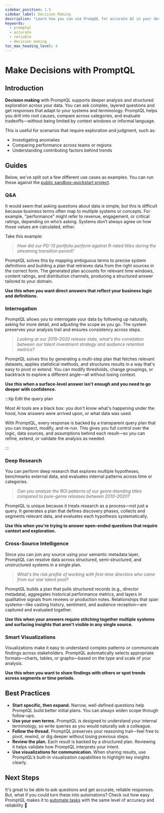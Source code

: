 ```yaml
---
sidebar_position: 1.5
sidebar_label: Decision Making
description: "Learn how you can use PrompQL for accurate AI in your decision-making processes."
keywords:
  - promptql
  - accurate
  - reliable
  - decision making
toc_max_heading_level: 4
---
```



# Make Decisions with PromptQL

## Introduction

**Decision making** with PromptQL supports deeper analysis and structured exploration across your data. You can ask
complex, layered questions and get responses that adapt to your systems and terminology. PromptQL helps you drill into
root causes, compare across categories, and evaluate tradeoffs—without being limited by context windows or informal
language.

This is useful for scenarios that require exploration and judgment, such as:

- Investigating anomalies
- Comparing performance across teams or regions
- Understanding contributing factors behind trends

## Guides

Below, we've split out a few different use cases as examples. You can run these against the
[public sandbox-quickstart project](https://promptql.console.hasura.io/public/sandbox-movie-studio/playground).

### Q&A

It would seem that asking questions about data is simple, but this is difficult because business terms often map to
multiple systems or concepts. For example, "performance" might refer to revenue, engagement, or critical ratings,
depending on who’s asking. Systems don’t always agree on how those values are calculated, either.

Take this example:

> _How did our PG-13 portfolio perform against R-rated titles during the streaming transition period?_

PromptQL solves this by mapping ambiguous terms to precise system definitions and building a plan that retrieves data
from the right sources in the correct form. The generated plan accounts for relevant time windows, content ratings, and
distribution channels, producing a structured answer tailored to your domain.

<Thumbnail src="/img/get-started/playground-dm-streaming-results.png" alt="Details of a deployed automation." />

**Use this when you want direct answers that reflect your business logic and definitions.**

### Interrogation

PromptQL allows you to interrogate your data by following up naturally, asking for more detail, and adjusting the scope
as you go. The system preserves your analysis trail and ensures consistency across steps.

> _Looking at our 2015–2020 release slate, what's the correlation between our talent investment strategy and audience
> retention metrics?_

PromptQL solves this by generating a multi-step plan that fetches relevant datasets, applies statistical methods, and
structures results in a way that's easy to pivot or extend. You can modify thresholds, change groupings, or backtrack to
explore a different angle—all without losing context.

<Thumbnail src="/img/get-started/playground-interrogation.png" alt="Details of a deployed automation." />

**Use this when a surface-level answer isn't enough and you need to go deeper with confidence.**

:::tip Edit the query plan

Most AI tools are a black box: you don't know what's happening under the hood, how answers were arrived upon, or what
data was used.

With PromptQL, every response is backed by a transparent query plan that you can inspect, modify, and re-run. This gives
you full control over the logic, data sources, and assumptions behind each result—so you can refine, extend, or validate
the analysis as needed.

:::

### Deep Research

You can perform deep research that explores multiple hypotheses, benchmarks external data, and evaluates internal
patterns across time or categories.

> _Can you analyze the ROI patterns of our genre-blending titles compared to pure-genre releases between 2010–2020?_

PromptQL is unique because it treats research as a process—not just a query. It generates a plan that defines discovery
phases, collects and segments relevant data, and evaluates each hypothesis systematically.

<Thumbnail src="/img/get-started/playground-deep-research.png" alt="Details of a deployed automation." />

**Use this when you're trying to answer open-ended questions that require context and exploration.**

### Cross-Source Intelligence

Since you can join any source using your semantic metadata layer, PromptQL can resolve data across structured,
semi-structured, and unstructured systems in a single plan.

> _What's the risk profile of working with first-time directors who came from our star talent pool?_

PromptQL builds a plan that pulls structured records (e.g., director metadata), aggregates historical performance
metrics, and layers in qualitative signals from reviews or production notes. Relationships that span systems—like
casting history, sentiment, and audience reception—are captured and evaluated together.

<Thumbnail src="/img/get-started/playground-cross-source.png" alt="Details of a deployed automation." />

**Use this when your answers require stitching together multiple systems and surfacing insights that aren't visible in
any single source.**

### Smart Visualizations

Visualizations make it easy to understand complex patterns or communicate findings across stakeholders. PromptQL
automatically selects appropriate formats—charts, tables, or graphs—based on the type and scale of your analysis.

<Thumbnail src="/img/get-started/playground-visualization-rosling.png" alt="Details of a deployed automation." />

**Use this when you want to share findings with others or spot trends across segments or time periods.**

## Best Practices

- **Start specific, then expand.** Narrow, well-defined questions help PromptQL build better initial plans. You can
  always widen scope through follow-ups.
- **Use your own terms.** PromptQL is designed to understand your internal terminology, so write queries as you would
  naturally ask a colleague.
- **Follow the thread.** PromptQL preserves your reasoning trail—feel free to pivot, rewind, or dig deeper without
  losing previous steps.
- **Review the plan.** Each result is backed by a structured plan. Reviewing it helps validate how PromptQL interprets
  your intent.
- **Use visualizations for communication.** When sharing results, use PromptQL’s built-in visualization capabilities to
  highlight key insights clearly.

## Next Steps

It's great to be able to ask questions and get accurate, reliable responses. But, what if you could turn these into
automations? Check out how easy PromptQL makes it to [automate tasks](/automation.mdx) with the same level of accuracy
and reliability 🚀
